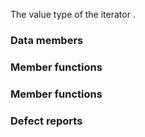{{cpp/ranges/title|{{small|lazy_split_view&lt;V, Pattern&gt;::''outer_iterator''&lt;Const&gt;::}}value_type}}
{{cpp/ranges/lazy_split_view/navbar}}

{{ddcl|since=c++20|
struct value_type : ranges::view_interface&lt;value_type&gt;
}}

The value type of the iterator {{c/core|ranges::lazy_split_view&lt;V, Pattern&gt;::}}{{rlpi|outer_iterator}}{{c/core|&lt;Const&gt;}}.

===Data members===
{{dsc begin}}
{{dsc hitem|Member|Description}}
{{dsc expos mem obj|i_|id=i|private=yes|spec={{rlpi|outer_iterator}}|an iterator into underlying {{lconcept|view}} of the outer class}}
{{dsc end}}

===Member functions===
{{dsc begin}}
{{dsc|{{dsc member|value_type|(constructor)|nolink=true|nobold=true}}|constructs a {{tt|value_type}} object&lt;br&gt;{{mark expos mem fun}}}}
{{dsc mem fun|nolink=true|begin|returns an {{rlpi|inner_iterator}} to the beginning of the inner range}}
{{dsc mem fun|nolink=true|end|returns a {{lc|std::default_sentinel}}}}
{{cpp/ranges/view_interface/inherit|embedded=yes|size=invalid|data=invalid|back=invalid|operator[]=invalid}}
{{dsc end}}

===Member functions===
{{member|{{small|std::ranges::lazy_split_view::''outer_iterator''::value_type::}}value_type|2=
{{ddcl|since=c++20|
constexpr explicit value_type(/*outer_iterator*/ i); // exposition only
}}

Initializes {{lsi|#i_}} with {{c|std::move(i)}}.
}}

{{member|{{small|std::ranges::lazy_split_view::''outer_iterator''::value_type::}}begin|2=
{{ddcl|since=c++20|
constexpr /*inner_iterator*/&lt;Const&gt; begin() const;
}}
Equivalent to {{box|{{c/core|return /*inner_iterator*/&lt;Const&gt;{}}{{tti|i_}}{{c/core|};}}}}.
}}

{{member|{{small|std::ranges::lazy_split_view::''outer_iterator''::value_type::}}end|2=
{{ddcl|since=c++20|
constexpr std::default_sentinel_t end() const noexcept;
}}
Returns {{lc|std::default_sentinel}}.
}}

===Defect reports===
{{dr list begin}}
{{dr list item|wg=lwg|dr=3593|std=C++20|before={{tt|end}} was not be noexcept|after=made noexcept}}
{{dr list item|wg=lwg|dr=4013|std=C++20|before={{tt|value_type}} was default-initializable|after=not default-initializable}}
{{dr list end}}

{{langlinks|de|es|ja|ru|zh}}